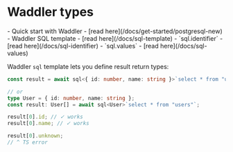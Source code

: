 
# Waddler types

<Prerequisites>
- Quick start with Waddler - [read here](/docs/get-started/postgresql-new)
- Waddler SQL template - [read here](/docs/sql-template)
- `sql.identifier` - [read here](/docs/sql-identifier)
- `sql.values` - [read here](/docs/sql-values)
</Prerequisites>

<br/>

Waddler `sql` template lets you define result return types:

```ts
const result = await sql<{ id: number, name: string }>`select * from "users"`;

// or
type User = { id: number, name: string };
const result: User[] = await sql<User>`select * from "users"`;

result[0].id; // ✓ works
result[0].name; // ✓ works

result[0].unknown;
// ^ TS error
```